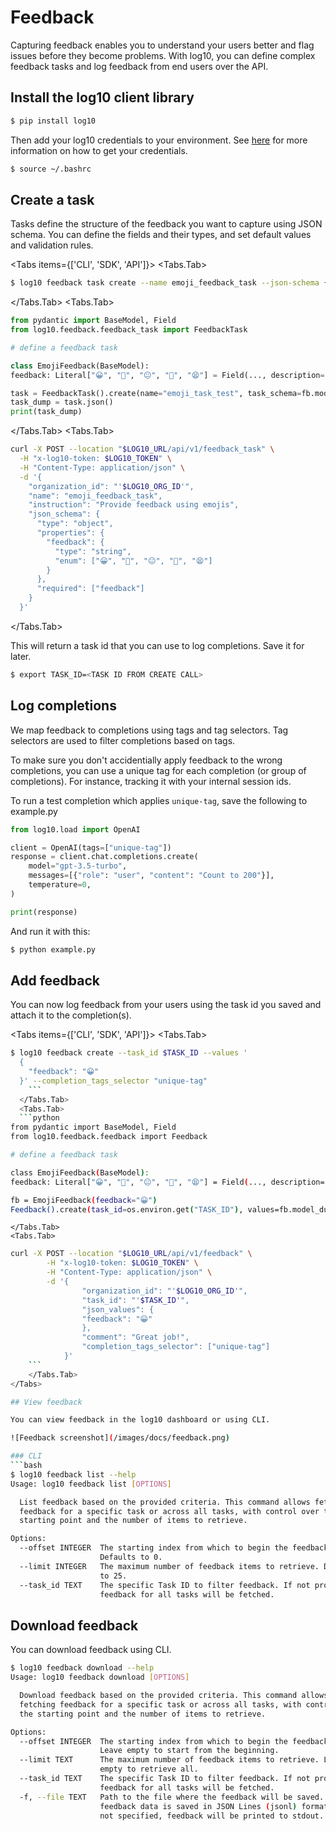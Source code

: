 
# Feedback

Capturing feedback enables you to understand your users better and flag issues before they become problems.
With log10, you can define complex feedback tasks and log feedback from end users over the API.

## Install the log10 client library

```bash
$ pip install log10
```

Then add your log10 credentials to your environment.
See [here](https://github.com/log10-io/log10?tab=readme-ov-file#logging) for more information on how to get your credentials.

```bash
$ source ~/.bashrc
```

## Create a task

Tasks define the structure of the feedback you want to capture using JSON schema. You can define the fields and their types, and set default values and validation rules.

<Tabs items={['CLI', 'SDK', 'API']}>
  <Tabs.Tab>
  ```bash
$ log10 feedback task create --name emoji_feedback_task --json-schema {"type": "object", "properties": {"feedback": {"type": "string", "enum": ["😀", "😬", "😐", "🙁", "😫"]}}, "required": ["feedback"]}'
  ```
  </Tabs.Tab>
  <Tabs.Tab>
  ```python
from pydantic import BaseModel, Field
from log10.feedback.feedback_task import FeedbackTask

# define a feedback task

class EmojiFeedback(BaseModel):
feedback: Literal["😀", "😬", "😐", "🙁", "😫"] = Field(..., description="User feedback with emojis")

task = FeedbackTask().create(name="emoji_task_test", task_schema=fb.model_json_schema())
task_dump = task.json()
print(task_dump)

````
</Tabs.Tab>
<Tabs.Tab>
```bash
curl -X POST --location "$LOG10_URL/api/v1/feedback_task" \
  -H "x-log10-token: $LOG10_TOKEN" \
  -H "Content-Type: application/json" \
  -d '{
    "organization_id": "'$LOG10_ORG_ID'",
    "name": "emoji_feedback_task",
    "instruction": "Provide feedback using emojis",
    "json_schema": {
      "type": "object",
      "properties": {
        "feedback": {
          "type": "string",
          "enum": ["😀", "😬", "😐", "🙁", "😫"]
        }
      },
      "required": ["feedback"]
    }
  }'
````

  </Tabs.Tab>
</Tabs>

This will return a task id that you can use to log completions. Save it for later.

```bash
$ export TASK_ID=<TASK ID FROM CREATE CALL>
```

## Log completions

We map feedback to completions using tags and tag selectors. Tag selectors are used to filter completions based on tags.

To make sure you don\'t accidentially apply feedback to the wrong completions, you can use a unique tag for each completion (or group of completions).
For instance, tracking it with your internal session ids.

To run a test completion which applies `unique-tag`, save the following to example.py

```python
from log10.load import OpenAI

client = OpenAI(tags=["unique-tag"])
response = client.chat.completions.create(
    model="gpt-3.5-turbo",
    messages=[{"role": "user", "content": "Count to 200"}],
    temperature=0,
)

print(response)
```

And run it with this:

```bash
$ python example.py
```

## Add feedback

You can now log feedback from your users using the task id you saved and attach it to the completion(s).

<Tabs items={['CLI', 'SDK', 'API']}>
  <Tabs.Tab>
```bash
$ log10 feedback create --task_id $TASK_ID --values '
  {
    "feedback": "😀"
  }' --completion_tags_selector "unique-tag"
    ```
  </Tabs.Tab>
  <Tabs.Tab>
  ```python
from pydantic import BaseModel, Field
from log10.feedback.feedback import Feedback

# define a feedback task

class EmojiFeedback(BaseModel):
feedback: Literal["😀", "😬", "😐", "🙁", "😫"] = Field(..., description="User feedback with emojis")

fb = EmojiFeedback(feedback="😀")
Feedback().create(task_id=os.environ.get("TASK_ID"), values=fb.model_dump(), completion_tags_selector=["unique-tag"])

````
    </Tabs.Tab>
    <Tabs.Tab>
```bash
curl -X POST --location "$LOG10_URL/api/v1/feedback" \
        -H "x-log10-token: $LOG10_TOKEN" \
        -H "Content-Type: application/json" \
        -d '{
                "organization_id": "'$LOG10_ORG_ID'",
                "task_id": "'$TASK_ID'",
                "json_values": {
                "feedback": "😀"
                },
                "comment": "Great job!",
                "completion_tags_selector": ["unique-tag"]
            }'
    ```
    </Tabs.Tab>
</Tabs>

## View feedback

You can view feedback in the log10 dashboard or using CLI.

![Feedback screenshot](/images/docs/feedback.png)

### CLI
```bash
$ log10 feedback list --help
Usage: log10 feedback list [OPTIONS]

  List feedback based on the provided criteria. This command allows fetching
  feedback for a specific task or across all tasks, with control over the
  starting point and the number of items to retrieve.

Options:
  --offset INTEGER  The starting index from which to begin the feedback fetch.
                    Defaults to 0.
  --limit INTEGER   The maximum number of feedback items to retrieve. Defaults
                    to 25.
  --task_id TEXT    The specific Task ID to filter feedback. If not provided,
                    feedback for all tasks will be fetched.
```

## Download feedback

You can download feedback using CLI.
```bash
$ log10 feedback download --help
Usage: log10 feedback download [OPTIONS]

  Download feedback based on the provided criteria. This command allows
  fetching feedback for a specific task or across all tasks, with control over
  the starting point and the number of items to retrieve.

Options:
  --offset INTEGER  The starting index from which to begin the feedback fetch.
                    Leave empty to start from the beginning.
  --limit TEXT      The maximum number of feedback items to retrieve. Leave
                    empty to retrieve all.
  --task_id TEXT    The specific Task ID to filter feedback. If not provided,
                    feedback for all tasks will be fetched.
  -f, --file TEXT   Path to the file where the feedback will be saved. The
                    feedback data is saved in JSON Lines (jsonl) format. If
                    not specified, feedback will be printed to stdout.
```
````
